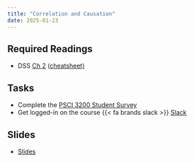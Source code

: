 ```yaml
---
title: "Correlation and Causation"
date: 2025-01-23
---
```



## Required Readings

<!-- - TCD [Ch 2](/files/M2_deMesquita&Fowler_2021_Chapter2.pdf) -->
<!-- - TCD [Ch 3](/files/M2_deMesquita&Fowler_2021_Chapter3.pdf) -->

- DSS [Ch 2](/files/dss_ch2.pdf) ([cheatsheet)](/files/dss_ch2_cheatsheet.pdf) 

## Tasks

- Complete the [PSCI 3200 Student Survey](https://upenn.co1.qualtrics.com/jfe/form/SV_0Cg0okE1EBZraXc)
- Get logged-in on the course {{< fa brands slack >}} [Slack](%7B%7B%3C%20var%20course.slack%20%3E%7D%7D)

## Slides

- [Slides](/slides/02-causal.html)




